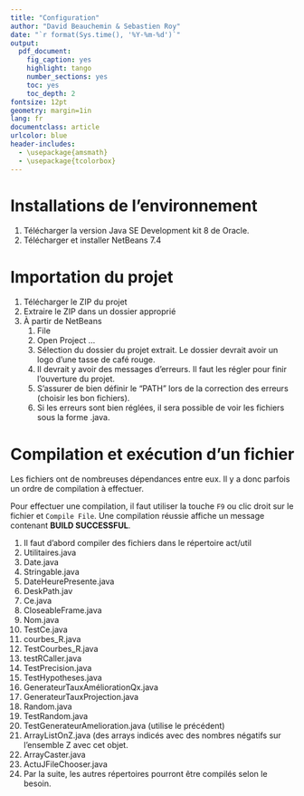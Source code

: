 ```yaml
---
title: "Configuration"
author: "David Beauchemin & Sebastien Roy"
date: "`r format(Sys.time(), '%Y-%m-%d')`"
output:
  pdf_document:
    fig_caption: yes
    highlight: tango
    number_sections: yes
    toc: yes
    toc_depth: 2
fontsize: 12pt
geometry: margin=1in
lang: fr
documentclass: article
urlcolor: blue
header-includes:
  - \usepackage{amsmath}
  - \usepackage{tcolorbox}
---
```


\newpage

# Installations de l'environnement

1. Télécharger la version Java SE Development kit 8 de Oracle.
2. Télécharger et installer NetBeans 7.4

# Importation du projet

1. Télécharger le ZIP du projet
2. Extraire le ZIP dans un dossier approprié
3. À partir de NetBeans 
    1. File
    2.  Open Project ...
    3. Sélection du dossier du projet extrait. Le dossier devrait avoir un logo d'une tasse de café rouge.
    4. Il devrait y avoir des messages d'erreurs. Il faut les régler pour finir l'ouverture du projet.
    5. S'assurer de bien définir le "PATH" lors de la correction des erreurs (choisir les bon fichiers).
    6. Si les erreurs sont bien réglées, il sera possible de voir les fichiers sous la forme .java.

# Compilation et exécution d'un fichier
Les fichiers ont de nombreuses dépendances entre eux. Il y a donc parfois un ordre de compilation à effectuer.

Pour effectuer une compilation, il faut utiliser la touche `F9` ou clic droit sur le fichier et `Compile File`. Une compilation réussie affiche un message contenant **BUILD SUCCESSFUL**.

1. Il faut d'abord compiler des fichiers dans le répertoire act/util
  1. Utilitaires.java
  2. Date.java
  3. Stringable.java
  4. DateHeurePresente.java
  5. DeskPath.jav
  6. Ce.java
  7. CloseableFrame.java
  8. Nom.java
  9. TestCe.java
  10. courbes_R.java
  11. TestCourbes_R.java
  12. testRCaller.java
  13. TestPrecision.java
  14. TestHypotheses.java
  15. GenerateurTauxAméliorationQx.java
  16. GenerateurTauxProjection.java
  17. Random.java
  18. TestRandom.java
  19. TestGenerateurAmelioration.java (utilise le précédent)
  20. ArrayListOnZ.java (des arrays indicés avec des nombres négatifs sur l'ensemble Z avec cet objet.
  21. ArrayCaster.java
  22. ActuJFileChooser.java
2. Par la suite, les autres répertoires pourront être compilés selon le besoin.
